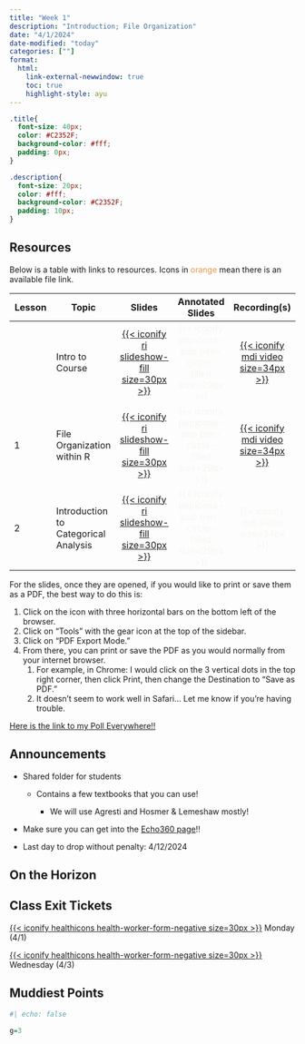 ```yaml
---
title: "Week 1"
description: "Introduction; File Organization"
date: "4/1/2024"
date-modified: "today"
categories: [""]
format: 
  html:
    link-external-newwindow: true
    toc: true
    highlight-style: ayu
---
```


```css
.title{
  font-size: 40px;
  color: #C2352F;
  background-color: #fff;
  padding: 0px;
}

.description{
  font-size: 20px;
  color: #fff;
  background-color: #C2352F;
  padding: 10px;
}
```

## Resources

Below is a table with links to resources. Icons in [orange]{style="color:#E89543;"} mean there is an available file link.

| Lesson | Topic                                |                                                                Slides                                                                |                                  Annotated Slides                                  |                                                               Recording(s)                                                               |
|---------------|---------------|:-------------:|:-------------:|:-------------:|
|        | Intro to Course                      |               [[{{< iconify ri slideshow-fill size=30px >}}](/lectures/00_Intro/00_Intro.qmd)]{style="color:#f8f5f0;"}               | [{{< iconify pepicons-pop pen-circle-filled size=29px >}}]{style="color:#f8f5f0;"} |     [[{{< iconify mdi video size=34px >}}](https://echo360.org/media/6e11e1f1-511a-420e-abe8-d083bc0c1d08)]{style="color:#f8f5f0;"}      |
| 1      | File Organization within R           | [[{{< iconify ri slideshow-fill size=30px >}}](/lectures/01_File_Organization_R/01_File_Organization_R.qmd)]{style="color:#f8f5f0;"} | [{{< iconify pepicons-pop pen-circle-filled size=29px >}}]{style="color:#f8f5f0;"} | [[{{< iconify mdi video size=34px >}}](https://echo360.org/section/3d2de378-ed40-415a-8caf-8c75f3b5d9ff/public)]{style="color:#f8f5f0;"} |
| 2      | Introduction to Categorical Analysis |           [[{{< iconify ri slideshow-fill size=30px >}}](/lectures/02_Intro_CDA/02_Intro_CDA.qmd)]{style="color:#f8f5f0;"}           | [{{< iconify pepicons-pop pen-circle-filled size=29px >}}]{style="color:#f8f5f0;"} |                                      [{{< iconify mdi video size=34px >}}]{style="color:#f8f5f0;"}                                       |

For the slides, once they are opened, if you would like to print or save them as a PDF, the best way to do this is:

1.  Click on the icon with three horizontal bars on the bottom left of the browser.
2.  Click on "Tools" with the gear icon at the top of the sidebar.
3.  Click on "PDF Export Mode."
4.  From there, you can print or save the PDF as you would normally from your internet browser.
    1.  For example, in Chrome: I would click on the 3 vertical dots in the top right corner, then click Print, then change the Destination to "Save as PDF."
    2.  It doesn't seem to work well in Safari... Let me know if you're having trouble.

[Here is the link to my Poll Everywhere!!](https://pollev.com/nickywakim275)

## Announcements

-   Shared folder for students

    -   Contains a few textbooks that you can use!

        -   We will use Agresti and Hosmer & Lemeshaw mostly!

-   Make sure you can get into the [Echo360 page](https://echo360.org/section/3d2de378-ed40-415a-8caf-8c75f3b5d9ff/public)!!

-   Last day to drop without penalty: 4/12/2024

## On the Horizon

## Class Exit Tickets

[[{{< iconify healthicons health-worker-form-negative size=30px >}}](https://forms.office.com/Pages/ResponsePage.aspx?id=V3lz4rj6fk2U9pvWr59xWFMopmPUjRtDiHLswhgacNhUM0hUSUlOUEk4UTJWMDdSV00zMDVWNkM4Wi4u)]{style="color:#f8f5f0;"} Monday (4/1)

[[{{< iconify healthicons health-worker-form-negative size=30px >}}](https://forms.office.com/Pages/ResponsePage.aspx?id=V3lz4rj6fk2U9pvWr59xWFMopmPUjRtDiHLswhgacNhUMFNKNlhJUjU3UVU0R1MyVVczUlQ3NlVSUS4u)]{style="color:#f8f5f0;"} Wednesday (4/3)

## Muddiest Points

```r
#| echo: false

g=3
```
